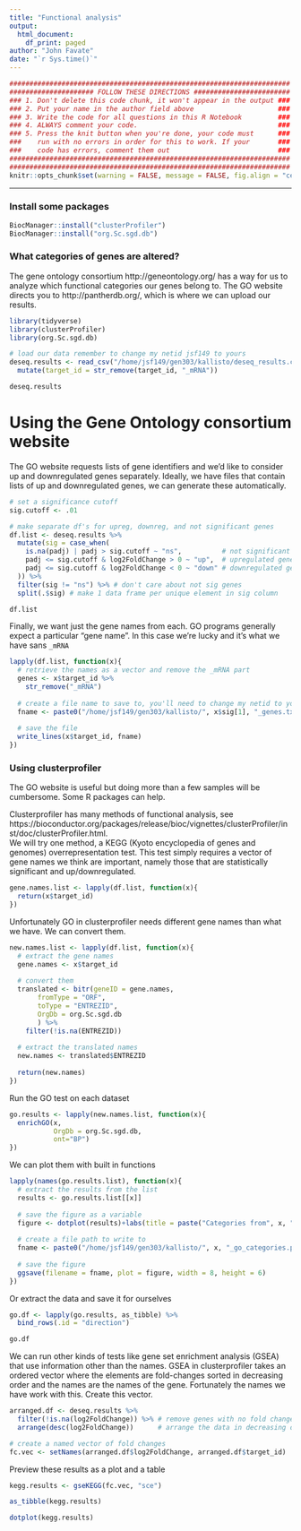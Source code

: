 ```yaml
---
title: "Functional analysis"
output: 
  html_document:
    df_print: paged
author: "John Favate"
date: "`r Sys.time()`"
---
```


<style type="text/css">
.main-container {
  max-width: 1300px;
  margin-left: auto;
  margin-right: auto;
}
</style>

```r
######################################################################
##################### FOLLOW THESE DIRECTIONS ########################
### 1. Don't delete this code chunk, it won't appear in the output ###
### 2. Put your name in the author field above                     ###
### 3. Write the code for all questions in this R Notebook         ###
### 4. ALWAYS comment your code.                                   ###
### 5. Press the knit button when you're done, your code must      ###
###    run with no errors in order for this to work. If your       ###
###    code has errors, comment them out                           ###
######################################################################
######################################################################
knitr::opts_chunk$set(warning = FALSE, message = FALSE, fig.align = "center", tidy = FALSE, max.print = 20)
```

---

### Install some packages
```r
BiocManager::install("clusterProfiler")
BiocManager::install("org.Sc.sgd.db")
```

### What categories of genes are altered?

The gene ontology consortium http://geneontology.org/ has a way for us to analyze which functional categories our genes belong to. The GO website directs you to http://pantherdb.org/, which is where we can upload our results. 
```r
library(tidyverse)
library(clusterProfiler)
library(org.Sc.sgd.db)

# load our data remember to change my netid jsf149 to yours
deseq.results <- read_csv("/home/jsf149/gen303/kallisto/deseq_results.csv") %>% 
  mutate(target_id = str_remove(target_id, "_mRNA"))

deseq.results
```

# Using the Gene Ontology consortium website 

The GO website requests lists of gene identifiers and we'd like to consider up and downregulated genes separately. Ideally, we have files that contain lists of up and downregulated genes, we can generate these automatically. 
```r
# set a significance cutoff 
sig.cutoff <- .01

# make separate df's for upreg, downreg, and not significant genes
df.list <- deseq.results %>% 
  mutate(sig = case_when(
    is.na(padj) | padj > sig.cutoff ~ "ns",          # not significant genes
    padj <= sig.cutoff & log2FoldChange > 0 ~ "up",  # upregulated genes
    padj <= sig.cutoff & log2FoldChange < 0 ~ "down" # downregulated genes
  )) %>% 
  filter(sig != "ns") %>% # don't care about not sig genes
  split(.$sig) # make 1 data frame per unique element in sig column

df.list
```

Finally, we want just the gene names from each. GO programs generally expect a particular "gene name". In this case we're lucky and it's what we have sans `_mRNA`
```r
lapply(df.list, function(x){
  # retrieve the names as a vector and remove the _mRNA part
  genes <- x$target_id %>% 
    str_remove("_mRNA")
  
  # create a file name to save to, you'll need to change my netid to yours
  fname <- paste0("/home/jsf149/gen303/kallisto/", x$sig[1], "_genes.txt")
  
  # save the file
  write_lines(x$target_id, fname)
})
```

### Using clusterprofiler 

The GO website is useful but doing more than a few samples will be cumbersome. Some R packages can help.

Clusterprofiler has many methods of functional analysis, see https://bioconductor.org/packages/release/bioc/vignettes/clusterProfiler/inst/doc/clusterProfiler.html.  
We will try one method, a KEGG (Kyoto encyclopedia of genes and genomes) overrepresentation test. This test simply requires a vector of gene names we think are important, namely those that are statistically significant and up/downregulated.
```r
gene.names.list <- lapply(df.list, function(x){
  return(x$target_id)
})
```

Unfortunately GO in clusterprofiler needs different gene names than what we have. We can convert them.
```r
new.names.list <- lapply(df.list, function(x){
  # extract the gene names
  gene.names <- x$target_id
  
  # convert them
  translated <- bitr(geneID = gene.names,
       fromType = "ORF",
       toType = "ENTREZID",
       OrgDb = org.Sc.sgd.db
       ) %>% 
    filter(!is.na(ENTREZID))
  
  # extract the translated names
  new.names <- translated$ENTREZID
  
  return(new.names)
})
```

Run the GO test on each dataset
```r
go.results <- lapply(new.names.list, function(x){
  enrichGO(x,
           OrgDb = org.Sc.sgd.db,
           ont="BP")
})
```

We can plot them with built in functions
```r
lapply(names(go.results.list), function(x){
  # extract the results from the list
  results <- go.results.list[[x]]
  
  # save the figure as a variable
  figure <- dotplot(results)+labs(title = paste("Categories from", x, "regulated genes"))
  
  # create a file path to write to 
  fname <- paste0("/home/jsf149/gen303/kallisto/", x, "_go_categories.png")
  
  # save the figure
  ggsave(filename = fname, plot = figure, width = 8, height = 6)
})
```

Or extract the data and save it for ourselves
```r
go.df <- lapply(go.results, as_tibble) %>% 
  bind_rows(.id = "direction")

go.df
```

We can run other kinds of tests like gene set enrichment analysis (GSEA) that use information other than the names. GSEA in clusterprofiler takes an ordered vector where the elements are fold-changes sorted in decreasing order and the names are the names of the gene. Fortunately the names we have work with this. Create this vector. 
```r
arranged.df <- deseq.results %>% 
  filter(!is.na(log2FoldChange)) %>% # remove genes with no fold change
  arrange(desc(log2FoldChange))      # arrange the data in decreasing order of fold change

# create a named vector of fold changes
fc.vec <- setNames(arranged.df$log2FoldChange, arranged.df$target_id)
```

Preview these results as a plot and a table
```r
kegg.results <- gseKEGG(fc.vec, "sce")

as_tibble(kegg.results)

dotplot(kegg.results)
```

